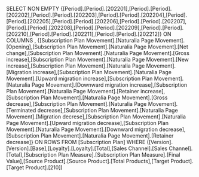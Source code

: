 SELECT NON EMPTY {[Period].[Period].[202201],[Period].[Period].[202202],[Period].[Period].[202203],[Period].[Period].[202204],[Period].[Period].[202205],[Period].[Period].[202206],[Period].[Period].[202207],[Period].[Period].[202208],[Period].[Period].[202209],[Period].[Period].[202210],[Period].[Period].[202211],[Period].[Period].[202212]} ON COLUMNS , {[Subscription Plan Movement].[Naturalia Page Movement].[Opening],[Subscription Plan Movement].[Naturalia Page Movement].[Net change],[Subscription Plan Movement].[Naturalia Page Movement].[Gross increase],[Subscription Plan Movement].[Naturalia Page Movement].[New increase],[Subscription Plan Movement].[Naturalia Page Movement].[Migration increase],[Subscription Plan Movement].[Naturalia Page Movement].[Upward migration increase],[Subscription Plan Movement].[Naturalia Page Movement].[Downward migration increase],[Subscription Plan Movement].[Naturalia Page Movement].[Retainer increase],[Subscription Plan Movement].[Naturalia Page Movement].[Gross decrease],[Subscription Plan Movement].[Naturalia Page Movement].[Terminated decrease],[Subscription Plan Movement].[Naturalia Page Movement].[Migration decrese],[Subscription Plan Movement].[Naturalia Page Movement].[Upward migration decrease],[Subscription Plan Movement].[Naturalia Page Movement].[Downward migration decrease],[Subscription Plan Movement].[Naturalia Page Movement].[Retainer decrease]} ON ROWS FROM [Subscription Plan] WHERE ([Version].[Version].[Base],[Loyalty].[Loyalty].[Total],[Sales Channel].[Sales Channel].[Total],[Subscription Plan Measure].[Subscription Plan Measure].[Final Value],[Source Product].[Source Product].[Total Products],[Target Product].[Target Product].[210])